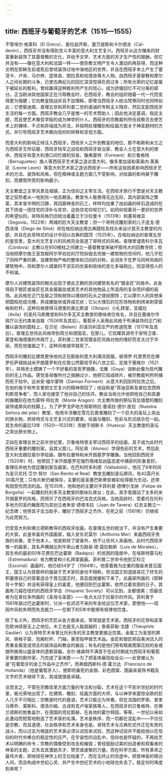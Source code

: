```yaml
---
---
---
```

title: 西班牙与葡萄牙的艺术（1515—1555）
---




不管埃尔·格莱科（El Greco）、委拉兹开斯、塞万提斯和卡尔德龙（Cal-derón），西班牙并没有得到含义丰富的意大利文艺复兴。西班牙从远方赚来的财富重新装饰了其基督教的文化，并给予文学、艺术方面的天才生产性的报酬，但它并没有——像在意大利和法国一样——使异教文明产生令人激动的再获得，而这种文明在耶稣生前或死后曾经装饰过地中海地区的世界，并且在西班牙本土产生了塞涅卡、卢肯、马尔修、昆体良、图拉真和哈德良等大人物。由西班牙基督教和摩尔人之间长期的斗争，已使古典纪元的回忆深深觉得负担过多；所有光荣的记忆是属于被延长的胜利，曾经赢得这种胜利所产生的信心，成为骄傲回忆不可分离的部分。正当欧洲其他国家正在污辱教会时，在西班牙，教会的组织随着一代一代而变得更为强健；它向教皇挑战并且不加理睬，即使当西班牙人统治梵蒂冈时也同样如此；它使斐迪南、查理五世和菲利普二世的虔诚的专制主义残存，然后支配西班牙生活的每一方面。西班牙教会几乎是惟一的艺术赞助人；因此他决定基调，指定主题，而且使艺术像哲学般的成为神学的仆人。西班牙的宗教裁判所任视察员去使艺术上的裸体、不贞和异端成为非法，并指明处理雕刻和绘画方面关于神圣题材的方式，并引导西班牙艺术朝向信仰的转移和坚信方面。

而意大利的影响正倾注入西班牙。西班牙人之升到教皇的地位，那不勒斯和米兰之为西班牙王所征服，西班牙陆军之战役和西班牙政治家、教会人士在意大利的使命，西班牙和意大利港口间忙碌的贸易，像弗蒙特（Forment）和贝鲁格特（Berruguetes）族人等西班牙艺术家之造访意大利，像多里加诺和莱奥内·莱奥尼（Leone Leoni）等意大利艺术家之造访西班牙——所有这些因素影响西班牙艺术的方法、装饰和风格，但在精神或主题方面几不受影响，对绘画的影响甚于雕刻，而建筑所受的影响最少。

天主教堂之主宰风景及城镇，正为信仰之主宰生活。在西班牙旅行不啻是对天主教堂之狂热者从一地到另一地去朝圣。教堂令人敬畏得无边无际，其内部装饰之繁富，其本堂半明的沉静，其回廊神圣的石工，样样均加重了由如画的砖石造成的在其下挤成一团住宅的淳朴与贫穷，这些住宅仰视它们，如同仰视着另一更好的世界的希望似的。哥特风格仍旧统治着矗立于沙拉曼卡（1513年）和塞哥维亚（Segovia，1522年）两城的巨大天主教堂；但一个哥特式雕刻家的儿子迭戈·德西洛埃（Diego de Siloé）却在格拉纳达用古典圆柱及柱头来设计其天主教堂的内部，并且在此哥特式的设计中冠以古典的圆顶（1525年）。在格拉纳达的查理五世的皇宫里，意大利文艺复兴的风格完全驱逐了哥特式的风格。查理曾谴责科尔多瓦（Córdova）主教以在850根柱之间建立一基督教堂来破坏那伟大的回教寺院；但当他把摩尔族王室宫殿阿尔罕伯拉的厅院拆毁去充做一建筑物的空间时，他几乎犯了同样严重的罪，该建筑物严格的整体和沉闷的对称，会消失于在罗马同样风格的建筑物中，但和摩尔人城堡的不坚实的优美和愉快的变化多端相比，则显得惊人的不和谐。

摩尔人对建筑装饰的眼光出现于使此王朝的民间建筑有名的“镀金匠”风格中。此各得自于银匠或金匠在其金属器皿或其艺术的其他物品上所滥用的复杂而纤细的装饰。此风格在正门及窗之顶和侧饰以缠绕的石头之错综图饰；它以摩尔人的异想来把圆柱挖成沟槽，弄成螺旋状或弄成花状；它以大理石的花形饰物和刺绣来刺穿窗格和栏杆。这种风格使得马德里的奥比斯波（Obispo）小礼拜堂，亚威拉（Avila）的圣托马斯教堂和科尔多瓦天主教堂的歌咏席位有名，并且在塞维尔市政厅以无约束来自娱（1526年及其后）。葡萄牙人采用此风格于布满装饰的正门和雕以装饰的圆柱上，在贝伦（Belem）的圣玛利亚庄严的修道院里（1517年及其后）。查理五世将此风格带到荷兰和德国去，在那儿，它炫耀其调号于安特卫普、莱登和海德堡的市政厅上。菲利普二世发现镀金匠风格对他的嗜好而言太过于华丽，而在他皱眉之下，这种风格很早就死了。

西班牙的雕刻比建筑更快地向正在膨胀的意大利潮流屈服。彼得罗·托里贾尼在佛罗伦萨城挑战米开朗基罗和在伦敦公然藐视亨利八世之后，定居于塞维尔（1521年），并用赤土模铸了一个不好看的圣哲罗姆像，戈雅（Goya）误断此像为现代雕刻的无上作品。感觉圣母像所付之报酬过少，他把它捣成碎片，被宗教裁判所所捕而死于狱中。达米安·福尔蒙特（Damian Forment）从意大利回到阿拉贡之后，在他的凿子和夸言里把文艺复兴的精神带回了；他自称是“菲迪亚斯及普拉克西特利斯竞争者”，而人家也接受了他对自己的估评。教会当局允许他把他自己和其妻的像雕刻在他为蒙特·阿拉贡（Monte Aragon）大主教所做的祭坛背后墙壁的雕刻装饰或屏风的柱脚上。为了萨罗戈萨地方努斯特拉·塞诺拉·德尔·皮拉（Nuestra Señora del pilar）教堂，他用半浮雕在雪花石膏里雕刻了一个巨大的圣坛上突出的狭长物，把哥特式与文艺复兴式的要素、绘画与雕刻、色彩与形式结合在一起。其生命的最后13年（1520—1533年）贡献于胡斯卡（Huesca）天主教堂的圣坛之突出狭长物上。

正如在查理五世之前半世纪里，贝鲁格特曾主宰过西班牙的绘画，其子成为此时代西班牙重要的雕刻家。自其父那儿，阿伦索（Alonso）学得色彩的艺术，然后赴意大利去跟拉斐尔学绘画，跟布拉曼特和米开朗基罗学雕像。当他回到西班牙（1520年）时，他带回了米开朗基罗在强烈情绪及凶猛态度中捕获的形象爱好。查理任命他为宫廷雕刻家及画家。在巴利阿多利德（Valladolid），他花了6年时间为圣贝尼托·艾尔·努尔（San Benito el Real）教堂去雕刻圣坛屏风，有42英尺长30英尺宽；只有片断仍被保存，主要的是圣塞巴斯蒂安被彩绘得极为生动，还带有因受伤而流的血。在1535年，他和他的主要对手菲利普·德博尔戈纳（Felipe de Borgoña）一起雕刻托利多天主教堂的歌咏队席台；在此，其手笔摆动了太多的米开朗基罗的风格，而预示了在西班牙的巴洛克式风格。当他高龄时，受委托在托利多地方的圣约翰医院为其创立者朱安·德塔韦拉（Juan de Tavera）红衣主教立一纪念碑；他带其子去当助手，雕刻了西班牙之杰作，在死之前（1561年）仍继续为此而努力。

仍受意大利和佛兰德斯教导的西班牙绘画，在查理五世的统治下，并没有产生重要的大家。此皇帝喜欢外国画家，输入安东尼莫尔（Anthonis Mor）来画西班牙贵族的肖像，至于他本人，他宣称除了提香外，他不让任何人来画他。此时代西班牙惟一的画家，其名声横越比利牛斯山者为路易·德·莫拉勒斯（Luis de Morales）。其生命的最初50年花费在巴达霍斯（Badajoz）的贫困的隐居中，在埃斯特雷马杜（Estremadura）省为教堂和小礼拜堂画画。菲利普二世命令他到艾科立（Escorial）画画时，他已经54岁了（1564年）。他穿着极为庄重的服装来晋见国王，国王认为穿那样的服装于艺术家的身份不相称，但当国王知道路易花了终生的积蓄使自己的穿着适合于晋见国王时，其态度就缓和下来了。此画家所画的《耶稣背十字架》并没有获得皇上的喜爱，他便回到巴达霍斯，依然过着贫困的日子。其画有几幅在纽约的西班牙学会（Hispanic Society）可以见到，全都很美；但最佳者为在普拉多所画的《圣母与圣婴》——有点太过于拉斐尔的作风。菲利普于1581年路过巴达霍斯时，分派一批迟迟不来的年金给这位艺术家，那使他——现因中风和失明而失去能力——在剩下的5年中能够有规律地饮食。

除了名义外，西班牙的艺匠从各方面来说，常常就是艺术家。西班牙的花带和皮革在欧洲续居无上之地位。木工也是无人能超越的；泰奥菲勒·戈捷（Théophile Gautier）认为哥特艺术未曾比托利多的天主教堂更接近完美。金属工为圣堂的屏风、铁格子窗、包厢栏杆、门轴，甚至指甲做艺术品。金匠和银匠把自美洲流入的贵重金属变成领主的装饰品和教会的器皿；有名的是他们用有精美图案花纹的金或银所做用以盛圣体的遗骸容器。吉尔·维森特不满意于在此时期成为西班牙和葡萄牙重要的剧作家，乃完成了圣体匣——为了把圣体展现给会众——此曾被认为是“在葡萄牙的金工作品中之杰作”。而弗朗西斯科·德·霍兰达（Francisco de Hollanda）（他是葡萄牙人），使即将垂死的金银、彩色图案、图画来装饰书籍及文字的艺术继续下去，其成就很是卓越。

总而言之，不管在宗教改革方面力量的专注和分裂，艺术在这个不到半世纪的时代里，极光荣地出现了。在建筑、雕刻、绘画方面的大师，与以神学来震惊全欧的巨人几乎不可相比；宗教是时代的基调，艺术只能沦为伴奏。但在法国的罗索、普里马蒂乔、莱斯科、德洛尔姆、古戎和克卢埃家族等人，在西班牙的贝鲁格特，在佛兰德斯的勃鲁盖尔，在德国的克拉那赫，在各地的霍尔拜因，等等，一世纪以来如此激动而短暂地制造了艺术家的名簿。艺术是秩序，而一切都在混乱中——不仅仅是宗教，而且道德、社会秩序和艺术本身也是。哥特艺术与古典形式作正在失势的战斗，而以过去为根底的艺术家必须以试验来试验，而这种试验并不能给他以在信仰的时代中榫合的稳定性的庄严。在宇宙性的动乱中，信仰也是怀疑的，不再给艺术以明确的命令；宗教的偶像受到攻击和摧毁；曾经鼓励过美的创造者和观看者的神圣的主题，正失去其激励天才、赞赏或虔敬的力量。而在科学方面，所有革命之最伟大者，把地球在神学上的王位给废了，而在无终止的空虚中，把曾神圣的晤访人间，而且构成中世纪心灵、并产生中世纪艺术的小地球也失去了。稳定何时再度到来呢？
